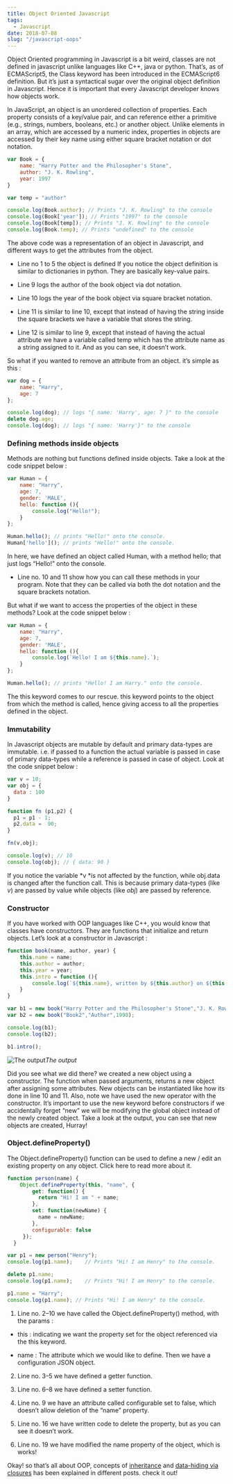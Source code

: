 ```yaml
---
title: Object Oriented Javascript
tags: 
  - Javascript
date: 2018-07-08
slug: "/javascript-oops"
---
```


Object Oriented programming in Javascript is a bit weird, classes are not defined in javascript unlike languages like C++, java or python. That’s, as of ECMAScript5, the Class keyword has been introduced in the ECMAScript6 definition. But it’s just a syntactical sugar over the original object definition in Javascript. Hence it is important that every Javascript developer knows how objects work.

In JavaScript, an object is an unordered collection of properties. Each property consists of a key/value pair, and can reference either a primitive (e.g., strings, numbers, booleans, etc.) or another object. Unlike elements in an array, which are accessed by a numeric index, properties in objects are accessed by their key name using either square bracket notation or dot notation.

```javascript
var Book = {
    name: "Harry Potter and the Philosopher's Stone",
    author: "J. K. Rowling",
    year: 1997
}

var temp = "author"

console.log(Book.author); // Prints "J. K. Rowling" to the console
console.log(Book['year']); // Prints "1997" to the console
console.log(Book[temp]); // Prints "J. K. Rowling" to the console
console.log(Book.temp); // Prints "undefined" to the console
```
The above code was a representation of an object in Javascript, and different ways to get the attributes from the object.

* Line no 1 to 5 the object is defined If you notice the object definition is similar to dictionaries in python. They are basically key-value pairs.

* Line 9 logs the author of the book object via dot notation.

* Line 10 logs the year of the book object via square bracket notation.

* Line 11 is similar to line 10, except that instead of having the string inside the square brackets we have a variable that stores the string.

* Line 12 is similar to line 9, except that instead of having the actual attribute we have a variable called temp which has the attribute name as a string assigned to it. And as you can see, it doesn’t work.

So what if you wanted to remove an attribute from an object. it’s simple as this :

```javascript
var dog = {
    name: "Harry",
    age: 7
};

console.log(dog); // logs "{ name: 'Harry', age: 7 }" to the console
delete dog.age;
console.log(dog); // logs "{ name: 'Harry'}" to the console
```
### Defining methods inside objects

Methods are nothing but functions defined inside objects. Take a look at the code snippet below :

```javascript
var Human = {
    name: "Harry",
    age: 7,
    gender: 'MALE',
    hello: function (){
        console.log("Hello!");
    }
};

Human.hello(); // prints "Hello!" onto the console.
Human['hello'](); // prints "Hello!" onto the console.
```
In here, we have defined an object called Human, with a method hello; that just logs “Hello!” onto the console.

* Line no. 10 and 11 show how you can call these methods in your program. Note that they can be called via both the dot notation and the square brackets notation.

But what if we want to access the properties of the object in these methods? Look at the code snippet below :

```javascript
var Human = {
    name: "Harry",
    age: 7,
    gender: 'MALE',
    hello: function (){
        console.log(`Hello! I am ${this.name}.`);
    }
};

Human.hello(); // prints "Hello! I am Harry." onto the console.
```

The this keyword comes to our rescue. this keyword points to the object from which the method is called, hence giving access to all the properties defined in the object.

### Immutability

In Javascript objects are mutable by default and primary data-types are immutable. i.e. if passed to a function the actual variable is passed in case of primary data-types while a reference is passed in case of object. Look at the code snippet below :

```javascript
var v = 10;
var obj = {
  data : 100
}

function fn (p1,p2) {
  p1 = p1 - 1;
  p2.data =  90;
}

fn(v,obj);

console.log(v); // 10
console.log(obj); // { data: 90 }
```

If you notice the variable *v *is not affected by the function, while obj.data is changed after the function call. This is because primary data-types (like *v*) are passed by value while objects (like *obj*) are passed by reference.

### Constructor

If you have worked with OOP languages like C++, you would know that classes have constructors. They are functions that initialize and return objects. Let’s look at a constructor in Javascript :

```javascript
function book(name, author, year) {
    this.name = name;
    this.author = author;
    this.year = year;
    this.intro = function (){
        console.log(`${this.name}, written by ${this.author} on ${this.year}`);
    }
}

var b1 = new book("Harry Potter and the Philosopher's Stone","J. K. Rowling",1997);
var b2 = new book("Book2","Author",1998);

console.log(b1);
console.log(b2);

b1.intro();
```

![The output](https://cdn-images-1.medium.com/max/3824/1*fiLrNZO88tQtD6vG1Q70XQ.png)*The output*

Did you see what we did there? we created a new object using a constructor. The function when passed arguments, returns a new object after assigning some attributes. New objects can be instantiated like how its done in line 10 and 11. Also, note we have used the new operator with the constructor. It’s important to use the new keyword before constructors if we accidentally forget “new” we will be modifying the global object instead of the newly created object. Take a look at the output, you can see that new objects are created, Hurray!

### Object.defineProperty()

The Object.defineProperty() function can be used to define a new / edit an existing property on any object. Click here to read more about it.

```javascript
function person(name) { 
    Object.defineProperty(this, "name", { 
        get: function() { 
          return "Hi! I am " + name;       
        },        
        set: function(newName) {            
          name = newName;        
        },               
        configurable: false     
     }); 
  }

var p1 = new person("Henry");
console.log(p1.name);    // Prints "Hi! I am Henry" to the console.

delete p1.name;    
console.log(p1.name);    // Prints "Hi! I am Henry" to the console.

p1.name = "Harry";
console.log(p1.name); // Prints "Hi! I am Henry" to the console.
```

1. Line no. 2–10 we have called the Object.defineProperty() method, with the params :

* this : indicating we want the property set for the object referenced via the this keyword.

* name : The attribute which we would like to define.
Then we have a configuration JSON object.

2. Line no. 3–5 we have defined a getter function.

3. Line no. 6–8 we have defined a setter function.

4. Line no. 9 we have an attribute called configurable set to false, which doesn’t allow deletion of the “name” property.

5. Line no. 16 we have written code to delete the property, but as you can see it doesn’t work.

6. Line no. 19 we have modified the name property of the object, which is works!

Okay! so that’s all about OOP, concepts of [inheritance](https://medium.com/@kanishkarj/javascript-prototypal-inheritance-b6e743cc4dbe) and [data-hiding via closures](https://medium.com/@kanishkarj/higher-order-functions-and-closures-6a9dccb2e052) has been explained in different posts. check it out!
